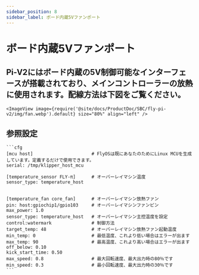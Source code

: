 ```yaml
---
sidebar_position: 8
sidebar_label: ボード内蔵5Vファンポート
---
```


# ボード内蔵5Vファンポート

## Pi-V2にはボード内蔵の5V制御可能なインターフェースが搭載されており、メインコントローラーの放熱に使用されます。配線方法は下図をご覧ください。
    <ImageView image={require('@site/docs/ProductDoc/SBC/fly-pi-v2/img/fan.webp').default} size="80%" align="left" />


## 参照設定

    ```cfg
    [mcu host]                      # FlyOSは既にあなたのためにLinux MCUを生成しています。定義するだけで使用できます。           
    serial: /tmp/klipper_host_mcu 

    [temperature_sensor FLY-π]      # オーバーレイマシン温度
    sensor_type: temperature_host


    [temperature_fan core_fan]      # オーバーレイマシン放熱ファン
    pin: host:gpiochip1/gpio103     # オーバーレイマシンファンピン
    max_power: 1.0
    sensor_type: temperature_host   # オーバーレイマシン主控温度を設定
    control:watermark               # 制御方法
    target_temp: 48                 # オーバーレイマシン放熱ファン起動温度
    min_temp: 0                     # 最低温度、これより低い場合はエラーが出ます
    max_temp: 90                    # 最高温度、これより高い場合はエラーが出ます
    off_below: 0.10
    kick_start_time: 0.50
    max_speed: 0.8                  # 最大回転速度、最大出力時の80％です
    min_speed: 0.3                  # 最小回転速度、最大出力時の30％です
    ```